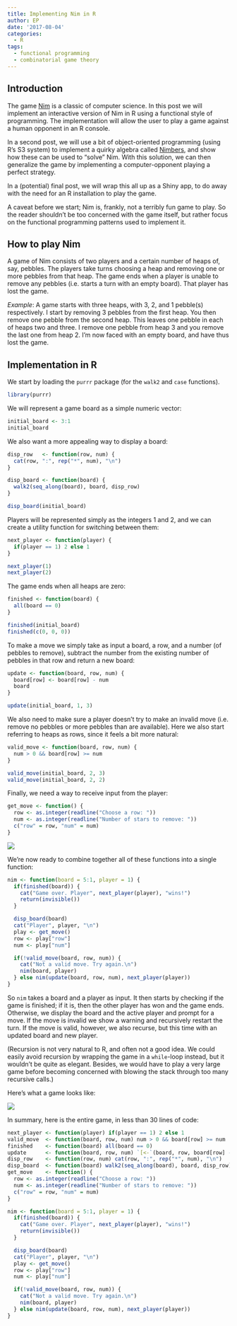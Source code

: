```yaml
---
title: Implementing Nim in R
author: EP
date: '2017-08-04'
categories:
  - R
tags:
  - functional programming
  - combinatorial game theory
---
```


## Introduction

The game [Nim](https://en.wikipedia.org/wiki/Nim) is a classic of computer
science. In this post we will implement an interactive version of Nim in R using
a functional style of programming. The implementation will allow the user to
play a game against a human opponent in an R console.

In a second post, we will use a bit of object-oriented programming (using R's S3
system) to implement a quirky algebra called
[Nimbers](https://en.wikipedia.org/wiki/Nimber), and show how these can be used
to "solve" Nim. With this solution, we can then generalize the game by 
implementing a computer-opponent playing a perfect strategy.

In a (potential) final post, we will wrap this all up as a Shiny app, to do away
with the need for an R installation to play the game.

A caveat before we start; Nim is, frankly, not a terribly fun game to play. So
the reader shouldn't be too concerned with the game itself, but rather focus on
the functional programming patterns used to implement it.

## How to play Nim

A game of Nim consists of two players and a certain number of heaps of, say,
pebbles. The players take turns choosing a heap and removing one or more pebbles
from that heap. The game ends when a player is unable to remove any pebbles
(i.e. starts a turn with an empty board). That player has lost the game.

*Example*: A game starts with three heaps, with 3, 2, and 1 pebble(s)
respectively. I start by removing 3 pebbles from the first heap. You then remove
one pebble from the second heap. This leaves one pebble in each of heaps two and
three. I remove one pebble from heap 3 and you remove the last one from heap 2.
I'm now faced with an empty board, and have thus lost the game.

## Implementation in R

We start by loading the `purrr` package (for the `walk2` and `case` functions).

```r
library(purrr)
```

We will represent a game board as a simple numeric vector:

```r
initial_board <- 3:1
initial_board
```

We also want a more appealing way to display a board:

```r
disp_row   <- function(row, num) {
  cat(row, ":", rep("*", num), "\n")
}

disp_board <- function(board) {
  walk2(seq_along(board), board, disp_row)
}

disp_board(initial_board)
```

Players will be represented simply as the integers 1 and 2, and we can create a 
utility function for switching between them:

```r
next_player <- function(player) {
  if(player == 1) 2 else 1
}

next_player(1)
next_player(2)
```

The game ends when all heaps are zero:

```r
finished <- function(board) {
  all(board == 0)
}

finished(initial_board)
finished(c(0, 0, 0))
```

To make a move we simply take as input a board, a row, and a number (of pebbles
to remove), subtract the number from the existing number of pebbles in that row
and return a new board:

```r
update <- function(board, row, num) {
  board[row] <- board[row] - num
  board
}

update(initial_board, 1, 3)
```

We also need to make sure a player doesn't try to make an invalid move (i.e.
remove no pebbles or more pebbles than are available). Here we also start
referring to heaps as rows, since it feels a bit more natural:

```r
valid_move <- function(board, row, num) {
  num > 0 && board[row] >= num
}

valid_move(initial_board, 2, 3)
valid_move(initial_board, 2, 2)
```

Finally, we need a way to receive input from the player:

```r
get_move <- function() {
  row <- as.integer(readline("Choose a row: "))
  num <- as.integer(readline("Number of stars to remove: "))
  c("row" = row, "num" = num)
}
```

![](/post/nim/get_move.png)

We're now ready to combine together all of these functions into a single
function:

```r
nim <- function(board = 5:1, player = 1) {
  if(finished(board)) {
    cat("Game over. Player", next_player(player), "wins!")
    return(invisible())
  }

  disp_board(board)
  cat("Player", player, "\n")
  play <- get_move()
  row <- play["row"]
  num <- play["num"]

  if(!valid_move(board, row, num)) {
    cat("Not a valid move. Try again.\n")
    nim(board, player)
  } else nim(update(board, row, num), next_player(player))
}
```

So `nim` takes a board and a player as input. It then starts by checking if the 
game is finished; if it is, then the other player has won and the game ends.
Otherwise, we display the board and the active player and prompt for a move. If
the move is invalid we show a warning and recursively restart the turn. If the
move is valid, however, we also recurse, but this time with an updated board and
new player.

(Recursion is not very natural to R, and often not a good idea. We could easily 
avoid recursion by wrapping the game in a `while`-loop instead, but it wouldn't 
be quite as elegant. Besides, we would have to play a very large game before
becoming concerned with blowing the stack through too many recursive calls.)

Here's what a game looks like:

![](/post/nim/nim.gif)

In summary, here is the entire game, in less than 30 lines of code:

```r
next_player <- function(player) if(player == 1) 2 else 1
valid_move  <- function(board, row, num) num > 0 && board[row] >= num
finished    <- function(board) all(board == 0)
update      <- function(board, row, num) `[<-`(board, row, board[row] - num)
disp_row    <- function(row, num) cat(row, ":", rep("*", num), "\n")
disp_board  <- function(board) walk2(seq_along(board), board, disp_row)
get_move    <- function() {
  row <- as.integer(readline("Choose a row: "))
  num <- as.integer(readline("Number of stars to remove: "))
  c("row" = row, "num" = num)
}

nim <- function(board = 5:1, player = 1) {
  if(finished(board)) {
    cat("Game over. Player", next_player(player), "wins!")
    return(invisible())
  }

  disp_board(board)
  cat("Player", player, "\n")
  play <- get_move()
  row <- play["row"]
  num <- play["num"]

  if(!valid_move(board, row, num)) {
    cat("Not a valid move. Try again.\n")
    nim(board, player)
  } else nim(update(board, row, num), next_player(player))
}
```
